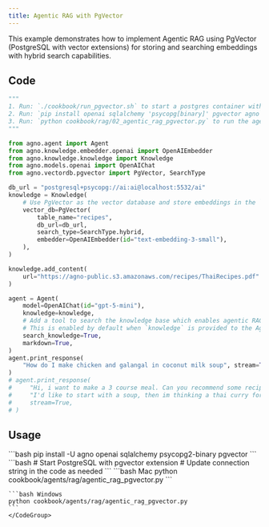 ```yaml
---
title: Agentic RAG with PgVector
---
```


This example demonstrates how to implement Agentic RAG using PgVector (PostgreSQL with vector extensions) for storing and searching embeddings with hybrid search capabilities.

## Code

```python cookbook/agents/rag/agentic_rag_pgvector.py
"""
1. Run: `./cookbook/run_pgvector.sh` to start a postgres container with pgvector
2. Run: `pip install openai sqlalchemy 'psycopg[binary]' pgvector agno` to install the dependencies
3. Run: `python cookbook/rag/02_agentic_rag_pgvector.py` to run the agent
"""

from agno.agent import Agent
from agno.knowledge.embedder.openai import OpenAIEmbedder
from agno.knowledge.knowledge import Knowledge
from agno.models.openai import OpenAIChat
from agno.vectordb.pgvector import PgVector, SearchType

db_url = "postgresql+psycopg://ai:ai@localhost:5532/ai"
knowledge = Knowledge(
    # Use PgVector as the vector database and store embeddings in the `ai.recipes` table
    vector_db=PgVector(
        table_name="recipes",
        db_url=db_url,
        search_type=SearchType.hybrid,
        embedder=OpenAIEmbedder(id="text-embedding-3-small"),
    ),
)

knowledge.add_content(
    url="https://agno-public.s3.amazonaws.com/recipes/ThaiRecipes.pdf"
)

agent = Agent(
    model=OpenAIChat(id="gpt-5-mini"),
    knowledge=knowledge,
    # Add a tool to search the knowledge base which enables agentic RAG.
    # This is enabled by default when `knowledge` is provided to the Agent.
    search_knowledge=True,
    markdown=True,
)
agent.print_response(
    "How do I make chicken and galangal in coconut milk soup", stream=True
)
# agent.print_response(
#     "Hi, i want to make a 3 course meal. Can you recommend some recipes. "
#     "I'd like to start with a soup, then im thinking a thai curry for the main course and finish with a dessert",
#     stream=True,
# )
```

## Usage

<Steps>
  <Snippet file="create-venv-step.mdx" />

  <Step title="Install libraries">
    ```bash
    pip install -U agno openai sqlalchemy psycopg2-binary pgvector
    ```
  </Step>

  <Step title="Setup PgVector">
    ```bash
    # Start PostgreSQL with pgvector extension
    # Update connection string in the code as needed
    ```
  </Step>

  <Step title="Run Agent">
    <CodeGroup>
    ```bash Mac
    python cookbook/agents/rag/agentic_rag_pgvector.py
    ```
    
    ```bash Windows
    python cookbook/agents/rag/agentic_rag_pgvector.py
    ```
    </CodeGroup>
  </Step>
</Steps>